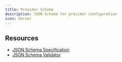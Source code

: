 ```yaml
---
title: Provider Schema
description: JSON Schema for provider configuration
icon: Server
---
```



<SchemaParams
  schema={providerSchema}
  title="Schema Definition"
  collapsible={true}
  defaultExpanded={true}
  paramType="path"
/>

## Resources

- [JSON Schema Specification](https://json-schema.org/)
- [JSON Schema Validator](https://www.jsonschemavalidator.net/)
